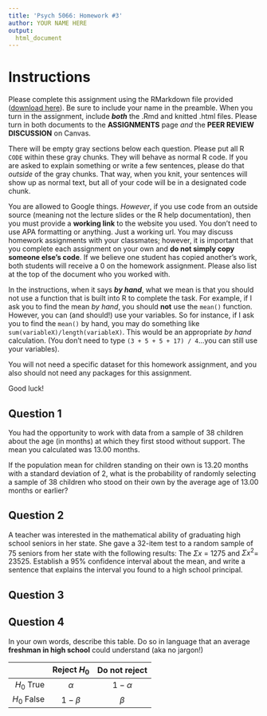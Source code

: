 ```yaml
---
title: 'Psych 5066: Homework #3'
author: YOUR NAME HERE
output: 
  html_document
---
```


# Instructions

Please complete this assignment using the RMarkdown file provided (<a href="homework_3.Rmd" download="homework_3.Rmd">download here</a>). Be sure to include your name in the preamble. When you turn in the assignment, include **_both_** the .Rmd and knitted .html files. Please turn in both documents to the **ASSIGNMENTS** page *and* the **PEER REVIEW DISCUSSION** on Canvas.

There will be empty gray sections below each question. Please put all R `CODE` within these gray chunks. They will behave as normal R code. If you are asked to explain something or write a few sentences, please do that *outside* of the gray chunks. That way, when you knit, your sentences will show up as normal text, but all of your code will be in a designated code chunk.

You are allowed to Google things. *However*, if you use code from an outside source (meaning not the lecture slides or the R help documentation), then you must provide a **working link** to the website you used. You don't need to use APA formatting or anything. Just a working url. You may discuss homework assignments with your classmates; however, it is important that you complete each assignment on your own and **do not simply copy someone else’s code**. If we believe one student has copied another’s work, both students will receive a 0 on the homework assignment. Please also list at the top of the document who you worked with. 

In the instructions, when it says **_by hand_**, what we mean is that you should not use a function that is built into R to complete the task. For example, if I ask you to find the mean *by hand*, you should **not** use the `mean()` function. However, you can (and should!) use your variables. So for instance, if I ask you to find the `mean()` by hand, you may do something like `sum(variableX)/length(variableX)`. This would be an appropriate *by hand* calculation. (You don't need to type `(3 + 5 + 5 + 17) / 4`...you can still use your variables). 

You will not need a specific dataset for this homework assignment, and you also should not need any packages for this assignment.

Good luck!

## Question 1

You had the opportunity to work with data from a sample of 38 children about the age (in months) at which they first stood without support. The mean you calculated was 13.00 months.

If the population mean for children standing on their own is 13.20 months with a standard deviation of 2, what is the probability of randomly selecting a sample of 38 children who stood on their own by the average age of 13.00 months or earlier? 

## Question 2

A teacher was interested in the mathematical ability of graduating high school seniors in her state. She gave a 32-item test to a random sample of 75 seniors from her state with the following results: The $\Sigma{x}$ = 1275 and $\Sigma{x^2}$= 23525. Establish a 95% confidence interval about the mean, and write a sentence that explains the interval you found to a high school principal.

## Question 3

## Question 4

In your own words, describe this table. Do so in language that an average **freshman in high school** could understand (aka no jargon!)

|             |   Reject $H_0$   |   Do not reject  |
|------------:|:----------------:|:----------------:|
|  $H_0$ True |   $\alpha$   | $1-\alpha$ |
| $H_0$ False | $1-\beta$ |   $\beta$  |
